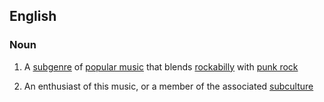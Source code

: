 ==English==

===Noun===
{{wikipedia}}
{{en-noun|-}}

# {{context|music}} A [[subgenre]] of [[popular music]] that blends [[rockabilly]] with [[punk rock]]
# An enthusiast of this music, or a member of the associated [[subculture]]